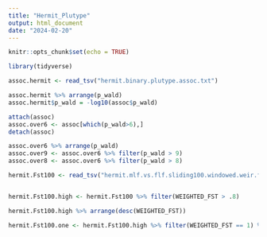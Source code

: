 ```yaml
---
title: "Hermit_Plutype"
output: html_document
date: "2024-02-20"
---
```


```r
knitr::opts_chunk$set(echo = TRUE)
```

```r
library(tidyverse)
```


```r
assoc.hermit <- read_tsv("hermit.binary.plutype.assoc.txt")
```
```r
assoc.hermit %>% arrange(p_wald)
assoc.hermit$p_wald = -log10(assoc$p_wald)

```

```r
attach(assoc)
assoc.over6 <- assoc[which(p_wald>6),]
detach(assoc)
```

```r
assoc.over6 %>% arrange(p_wald)
assoc.over9 <- assoc.over6 %>% filter(p_wald > 9)
assoc.over8 <- assoc.over6 %>% filter(p_wald > 8)

```


```r
hermit.Fst100 <- read_tsv("hermit.mlf.vs.flf.sliding100.windowed.weir.fst")


hermit.Fst100.high <- hermit.Fst100 %>% filter(WEIGHTED_FST > .8)

hermit.Fst100.high %>% arrange(desc(WEIGHTED_FST))

hermit.Fst100.one <- hermit.Fst100.high %>% filter(WEIGHTED_FST == 1) %>% arrange(BIN_START)

```

